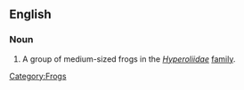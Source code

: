 ==English==
{{wikipedia|Hyperoliidae}}
=== Noun ===
{{en-noun|sg=[[sedge]] [[frog]]}}

# A group of medium-sized frogs in the ''[[Hyperoliidae]]'' [[family]].

[[Category:Frogs]]